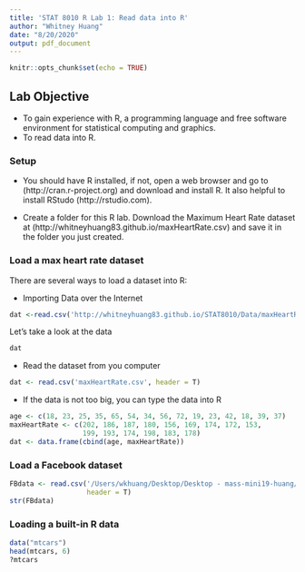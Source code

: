 ```yaml
---
title: 'STAT 8010 R Lab 1: Read data into R'
author: "Whitney Huang"
date: "8/20/2020"
output: pdf_document
---
```


```r
knitr::opts_chunk$set(echo = TRUE)
```

## Lab Objective

* To gain experience with R, a programming language and free software environment for statistical computing and graphics.
* To read data into R.

### Setup

* You should have R installed, if not, open a web browser and go to (http://cran.r-project.org) and download and install R. It also helpful to install RStudo (http://rstudio.com).

* Create a folder for this R lab. Download the Maximum Heart Rate dataset at (http://whitneyhuang83.github.io/maxHeartRate.csv) and save it in the folder you just created.

### Load a max heart rate dataset

There are several ways to load a dataset into R:

+ Importing Data over the Internet

```r
dat <-read.csv('http://whitneyhuang83.github.io/STAT8010/Data/maxHeartRate.csv', header = T) 
```

Let's take a look at the data

```r
dat
```

+ Read the dataset from you computer

```r
dat <- read.csv('maxHeartRate.csv', header = T) 
```

+ If the data is not too big, you can type the data into R

```r
age <- c(18, 23, 25, 35, 65, 54, 34, 56, 72, 19, 23, 42, 18, 39, 37)
maxHeartRate <- c(202, 186, 187, 180, 156, 169, 174, 172, 153,
                  199, 193, 174, 198, 183, 178)
dat <- data.frame(cbind(age, maxHeartRate))
```

### Load a Facebook dataset

```r
FBdata <- read.csv('/Users/wkhuang/Desktop/Desktop - mass-mini19-huang/Teaching/R/FacebookFriends.csv',
                   header = T) 
str(FBdata)
```


### Loading a built-in R data

```r
data("mtcars")
head(mtcars, 6)
?mtcars
```




